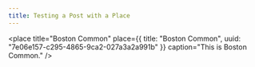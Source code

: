 ```yaml
---
title: Testing a Post with a Place
---
```


<place
  title="Boston Common"
  place={{
    title: "Boston Common",
    uuid: "7e06e157-c295-4865-9ca2-027a3a2a991b"
  }}
  caption="This is Boston Common."
/>
